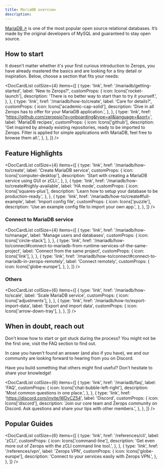 ```yaml
---
title: MariaDB overview
description:
---
```



[MariaDB ↗](https://mariadb.org/) is one of the most popular open source relational databases. It’s made by the original developers of MySQL and guaranteed to stay open source.

## How to start

It doesn't matter whether it's your first curious introduction to Zerops, you have already mastered the basics and are looking for a tiny detail or inspiration. Below, choose a section that fits your needs:

<DocCardList
  colSize={4}
  items={[
    {
      type: 'link',
      href: '/mariadb/getting-started',
      label: 'New to Zerops?',
      customProps: {
        icon: Icons['rocket-launch'],
        description: 'There is no better way to start than to try it yourself.',
      },
    },
    {
      type: 'link',
      href: '/mariadb/how-to/create',
      label: 'Care for details?',
      customProps: {
        icon: Icons['academic-cap-solid'],
        description:
          'Dive in all Zerops has to offer for your MariaDB application.',
      },
    },
    {
      type: 'link',
      href: 'https://github.com/zeropsio?q=onboarding&type=all&language=&sort=',
      label: 'MariaDB recipes',
      customProps: {
        icon: Icons['github'],
        description:
          'Get inspired by already existing repositories, ready to be imported to Zerops. Filter is applied for simple applications with MariaDB, feel free to browse them all.',
      },
    },
  ]}
/>

## Feature Highlights

<DocCardList
  colSize={4}
  items={[
    {
      type: 'link',
      href: '/mariadb/how-to/create',
      label: 'Create MariaDB service',
      customProps: {
        icon: Icons['computer-desktop'],
        description: 'Start with creating a MariaDB service using GUI or zCLI.',
      },
    },
    {
      type: 'link',
      href: '/mariadb/how-to/create#highly-available',
      label: 'HA mode',
      customProps: {
        icon: Icons['squares-plus'],
        description: 'Learn how to setup your database to be production-ready.',
      },
    },
    {
      type: 'link',
      href: '/mariadb/how-to/create#full-example',
      label: 'Import config file',
      customProps: {
        icon: Icons['puzzle'],
        description: 'Use an example config file to import your own app.',
      },
    },
  ]}
/>

### Connect to MariaDB service

<DocCardList
  colSize={4}
  items={[
    {
      type: 'link',
      href: '/mariadb/how-to/manage',
      label: 'Manage users and databases',
      customProps: {
        icon: Icons['circle-stack'],
      },
    },
    {
      type: 'link',
      href: '/mariadb/how-to/connect#connect-to-mariadb-from-runtime-services-of-the-same-project',
      label: 'Connect from the same project',
      customProps: {
        icon: Icons['link'],
      },
    },
    {
      type: 'link',
      href: '/mariadb/how-to/connect#connect-to-mariadb-in-zerops-remotely',
      label: 'Connect remotely',
      customProps: {
        icon: Icons['globe-europe'],
      },
    },
  ]}
/>

### Others

<DocCardList
  colSize={6}
  items={[
    {
      type: 'link',
      href: '/mariadb/how-to/scale',
      label: 'Scale MariaDB service',
      customProps: {
        icon: Icons['adjustments'],
      },
    },
    {
      type: 'link',
      href: '/mariadb/how-to/export-import-data',
      label: 'Export and import data',
      customProps: {
        icon: Icons['arrow-down-tray'],
      },
    },
  ]}
/>

## When in doubt, reach out

Don't know how to start or got stuck during the process? You might not be the first one, visit the FAQ section to find out.

In case you haven't found an answer (and also if you have), we and our community are looking forward to hearing from you on Discord.

Have you build something that others might find useful? Don't hesitate to share your knowledge!

<DocCardList
  colSize={6}
  items={[
    {
      type: 'link',
      href: '/mariadb/faq',
      label: 'FAQ',
      customProps: {
        icon: Icons['chat-bubble-left-right'],
        description: 'Most common questions in one place.',
      },
    },
    {
      type: 'link',
      href: 'https://discord.com/invite/WDvCZ54',
      label: 'Discord',
      customProps: {
        icon: Icons['discord'],
        description:
          'Join our core team and Zerops community on Discord. Ask questions and share your tips with other members.',
      },
    },
  ]}
/>

## Popular Guides

<DocCardList
  colSize={6}
  items={[
    {
      type: 'link',
      href: '/references/cli',
      label: 'zCLI',
      customProps: {
        icon: Icons['command-line'],
        description:
          'Get even more out of Zerops with the zCLI command line tool.',
      },
    },
    {
      type: 'link',
      href: '/references/vpn',
      label: 'Zerops VPN',
      customProps: {
        icon: Icons['globe-europe'],
        description: 'Connect to your services easily with Zerops VPN.',
      },
    },
  ]}
/>
